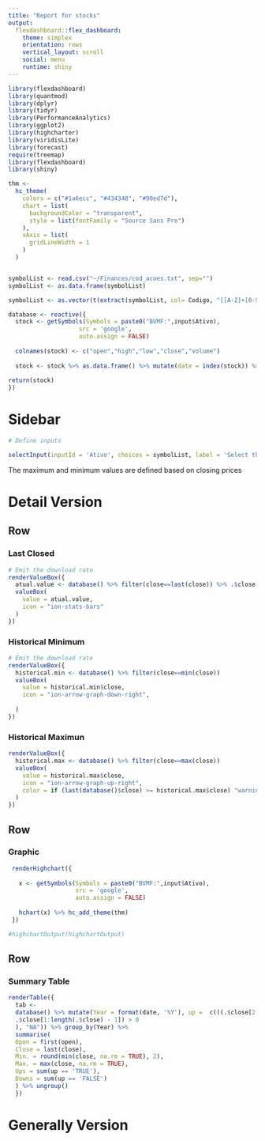 ```yaml
---
title: "Report for stocks"
output: 
  flexdashboard::flex_dashboard:
    theme: simplex
    orientation: rows
    vertical_layout: scroll
    social: menu
    runtime: shiny
---
```


<style>
body {
text-align: justify}
</style>

```r

library(flexdashboard)
library(quantmod)
library(dplyr)
library(tidyr)
library(PerformanceAnalytics)
library(ggplot2)
library(highcharter)
library(viridisLite)
library(forecast)
require(treemap)
library(flexdashboard)
library(shiny)

thm <- 
  hc_theme(
    colors = c("#1a6ecc", "#434348", "#90ed7d"),
    chart = list(
      backgroundColor = "transparent",
      style = list(fontFamily = "Source Sans Pro")
    ),
    xAxis = list(
      gridLineWidth = 1
    )
  )


symbolList <- read.csv("~/Finances/cod_acoes.txt", sep="")  
symbolList <- as.data.frame(symbolList)

symbolList <- as.vector(t(extract(symbolList, col= Codigo, "[[A-Z]+[0-9]]")))

database <- reactive({
  stock <- getSymbols(Symbols = paste0("BVMF:",input$Ativo),
                    src = 'google', 
                    auto.assign = FALSE)
  
  colnames(stock) <- c("open","high","low","close","volume")
  
  stock <- stock %>% as.data.frame() %>% mutate(date = index(stock)) %>%   drop_na() %>% mutate(valuation = ave(.$close, FUN = function(y) c(0, diff(y))), daily.return = as.vector(dailyReturn(stock)))
  
return(stock)
})

```

Sidebar {.sidebar}
=======================================================================

```r

# Define inputs

selectInput(inputId = 'Ativo', choices = symbolList, label = 'Select the stock to analyze')

```

The maximum and minimum values are defined based on closing prices

Detail Version
=======================================================================

Row
-----------------------------------------------------------------------


### Last Closed {.value-box}

```r

# Emit the download rate
renderValueBox({
  atual.value <- database() %>% filter(close==last(close)) %>% .$close
  valueBox(
    value = atual.value,
    icon = "ion-stats-bars"
  )
})
```

### Historical Minimum {.value-box}

```r

# Emit the download rate
renderValueBox({
  historical.min <- database() %>% filter(close==min(close))
  valueBox(
    value = historical.min$close,
    icon = "ion-arrow-graph-down-right",
     
  )
})
```

### Historical Maximun {.value-box}

```r

renderValueBox({
  historical.max <- database() %>% filter(close==max(close))
  valueBox(
    value = historical.max$close,
    icon = "ion-arrow-graph-up-right",
    color = if (last(database()$close) >= historical.max$close) "warning" else "primary"
  )
})
```


Row {data-height=500}
-----------------------------------------------------------------------

### Graphic

```r

 renderHighchart({
   
   x <- getSymbols(Symbols = paste0("BVMF:",input$Ativo),
                   src = 'google', 
                   auto.assign = FALSE)
   
   hchart(x) %>% hc_add_theme(thm)
 })

#highchartOutput(highchartOutput)

```

Row {data-width=800}
-----------------------------------------------------------------------

### Summary Table

```r

renderTable({
  tab <-
  database() %>% mutate(Year = format(date, '%Y'), up =  c(((.$close[2:length(.$close)] -
  .$close[1:length(.$close) - 1]) > 0
  ), "NA")) %>% group_by(Year) %>%
  summarise(
  Open = first(open),
  Close = last(close),
  Min. = round(min(close, na.rm = TRUE), 2),
  Max. = max(close, na.rm = TRUE),
  Ups = sum(up == 'TRUE'),
  Downs = sum(up == 'FALSE')
  ) %>% ungroup()
  })

```

Generally Version
=======================================================================

<!-- ```{r global} -->

<!-- # Function to calculate daily, weekly and monthly returns -->
<!-- valuation <- function(ii) -->
<!-- { -->
<!--     rtn <- as.data.frame(NULL) -->
<!--     stk <- getSymbols(Symbols = paste0("BVMF:",ii), src = 'google', auto.assign = FALSE, warnings = FALSE) -->
<!--     rtn.1 <- (last(dailyReturn(stk))*100) %>% round(.,2) -->
<!--     rtn.2 <- (last(weeklyReturn(stk))*100) %>% round(.,2) -->
<!--     rtn.3 <- (last(monthlyReturn(stk))*100) %>% round(.,2) -->
<!--     rtn <- cbind.data.frame(ii, rtn.1, rtn.2, rtn.3) %>%  -->
<!--       rename(Stock = ii, Daily = rtn.1, Weekly = rtn.2, Monthly = rtn.3) -->

<!-- } -->

<!-- # Calculate returns to all the stocks in Ibovespa  -->
<!-- t <- NULL -->

<!-- for(i in symbolList) -->
<!-- { -->
<!--   t <- rbind(t, valuation(i)) -->
<!-- } -->

<!-- # Function to calculate daily, weekly and monthly minimum -->
<!-- min.n <- function(d, n) -->
<!-- { -->
<!--    minimos <- NULL -->
<!--     minimos[[1]] <- d %>% filter(Daily %in% head(sort(d$Daily), n= 5)) %>% select(Stock, Daily)  -->
<!--     minimos[[2]] <- d %>% filter(Weekly %in% head(sort(d$Weekly), n= 5)) %>% select(Stock, Weekly)  -->
<!--     minimos[[3]] <- d %>% filter(Monthly %in% head(sort(d$Monthly), n= 5)) %>% select(Stock, Monthly) -->
<!--   return(minimos) -->
<!-- } -->
<!-- ``` -->


<!-- Row -->
<!-- ----------------------------------------------------------------------- -->

<!-- ### Graphic -->

<!-- ```{r} -->

<!-- min.graph <-  -->

<!-- ``` -->
